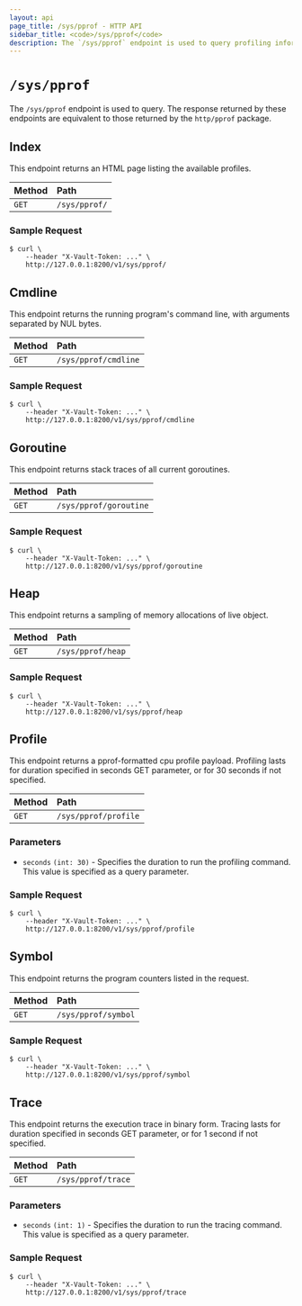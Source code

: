 ```yaml
---
layout: api
page_title: /sys/pprof - HTTP API
sidebar_title: <code>/sys/pprof</code>
description: The `/sys/pprof` endpoint is used to query profiling information.
---
```


# `/sys/pprof`

The `/sys/pprof` endpoint is used to query. The response returned by
these endpoints are equivalent to those returned by the `http/pprof`
package.

## Index

This endpoint returns an HTML page listing the available profiles.

| Method | Path          |
| :----- | :------------ |
| `GET`  | `/sys/pprof/` |

### Sample Request

```
$ curl \
    --header "X-Vault-Token: ..." \
    http://127.0.0.1:8200/v1/sys/pprof/
```

## Cmdline

This endpoint returns the running program's command line, with arguments
separated by NUL bytes.

| Method | Path                 |
| :----- | :------------------- |
| `GET`  | `/sys/pprof/cmdline` |

### Sample Request

```
$ curl \
    --header "X-Vault-Token: ..." \
    http://127.0.0.1:8200/v1/sys/pprof/cmdline
```

## Goroutine

This endpoint returns stack traces of all current goroutines.

| Method | Path                   |
| :----- | :--------------------- |
| `GET`  | `/sys/pprof/goroutine` |

### Sample Request

```
$ curl \
    --header "X-Vault-Token: ..." \
    http://127.0.0.1:8200/v1/sys/pprof/goroutine
```

## Heap

This endpoint returns a sampling of memory allocations of live object.

| Method | Path              |
| :----- | :---------------- |
| `GET`  | `/sys/pprof/heap` |

### Sample Request

```
$ curl \
    --header "X-Vault-Token: ..." \
    http://127.0.0.1:8200/v1/sys/pprof/heap
```

## Profile

This endpoint returns a pprof-formatted cpu profile payload. Profiling
lasts for duration specified in seconds GET parameter, or for 30 seconds
if not specified.

| Method | Path                 |
| :----- | :------------------- |
| `GET`  | `/sys/pprof/profile` |

### Parameters

- `seconds` `(int: 30)` - Specifies the duration to run the profiling
  command. This value is specified as a query parameter.

### Sample Request

```
$ curl \
    --header "X-Vault-Token: ..." \
    http://127.0.0.1:8200/v1/sys/pprof/profile
```

## Symbol

This endpoint returns the program counters listed in the request.

| Method | Path                |
| :----- | :------------------ |
| `GET`  | `/sys/pprof/symbol` |

### Sample Request

```
$ curl \
    --header "X-Vault-Token: ..." \
    http://127.0.0.1:8200/v1/sys/pprof/symbol
```

## Trace

This endpoint returns the execution trace in binary form. Tracing lasts
for duration specified in seconds GET parameter, or for 1 second if not
specified.

| Method | Path               |
| :----- | :----------------- |
| `GET`  | `/sys/pprof/trace` |

### Parameters

- `seconds` `(int: 1)` - Specifies the duration to run the tracing
  command. This value is specified as a query parameter.

### Sample Request

```
$ curl \
    --header "X-Vault-Token: ..." \
    http://127.0.0.1:8200/v1/sys/pprof/trace
```
